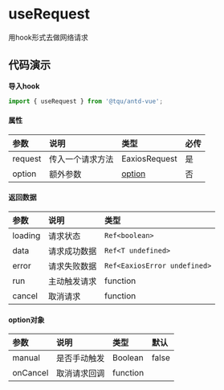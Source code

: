 
<style>{`
.mdTable table th{
  min-width: 120px
}
.mdTable table th:nth-child(1) {
	width: 150px;
}
.mdTable table th:nth-child(2) {
	width: 370px;
}



`}</style>

# useRequest

用hook形式去做网络请求

## 代码演示

**导入hook**

```jsx
import { useRequest } from '@tqu/antd-vue';
```

<Canvas>
  <Story id="api-userequest--basic" />
</Canvas>






#### 属性

<div className="mdTable">



| 参数    | 说明             | 类型                  | 必传 |
| :------ | :--------------- | :-------------------- | :--- |
| request | 传入一个请求方法 | EaxiosRequest         | 是   |
| option  | 额外参数         | [option](#option对象) | 否   |

</div>

#### 返回数据

<div className="mdTable">



| 参数    | 说明         | 类型                          |
| :------ | :----------- | :---------------------------- |
| loading | 请求状态     | `Ref<boolean>`                |
| data    | 请求成功数据 | `Ref<T undefined>`            |
| error   | 请求失败数据 | `Ref<EaxiosError undefined>`  |
| run     | 主动触发请求 | function                      |
| cancel  | 取消请求     | function                      |

</div>


#### option对象

<div className="mdTable">



| 参数     | 说明         | 类型     | 默认  |
| :------- | :----------- | :------- | :---- |
| manual   | 是否手动触发 | Boolean  | false |
| onCancel | 取消请求回调 | function |       |

</div>
